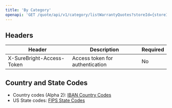 ```yaml
---
title: 'By Category'
openapi: 'GET /quote/api/v1/category/listWarrantyQuotes?storeId={storeId}&country={country}&sbCategoryId={sbCategoryId}&price={price}'
---
```


## Headers

| Header | Description | Required |
|--------|-------------|----------|
| X-SureBright-Access-Token | Access token for authentication | No |



## Country and State Codes

- Country codes (Alpha 2): [IBAN Country Codes](https://www.iban.com/country-codes)
- US State codes: [FIPS State Codes](https://en.wikipedia.org/wiki/Federal_Information_Processing_Standard_state_code) 